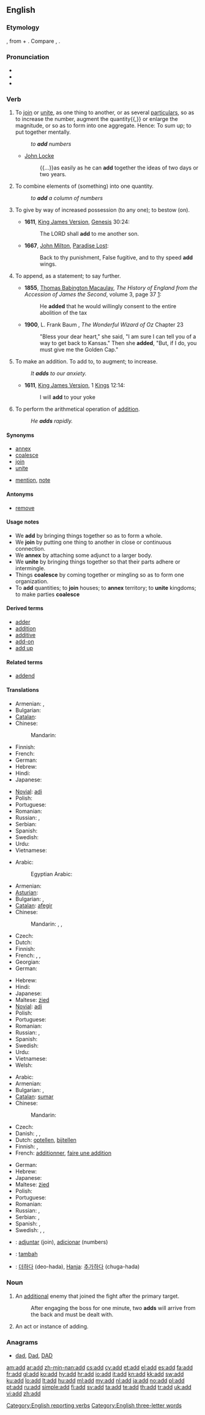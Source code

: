 {{also|ADD}}
==English==

===Etymology===
{{etyl|la}} {{term|addere|lang=la}}, from {{term|lang=la|ad}} + {{term|dare||to give, put|lang=la}}. Compare {{term|date}}, {{term|do}}.

===Pronunciation===
* {{IPA|/æd/}}
* {{audio|en-us-add.ogg|Audio (US)}}
* {{rhymes|æd}}

===Verb===
{{en-verb}}

# {{transitive}} To [[join]] or [[unite]], as one thing to another, or as several [[particular]]s, so as to increase the number, augment the quantity{{,}} or enlarge the magnitude, or so as to form into one aggregate. Hence: To sum up; to put together mentally.
#: ''to '''add''' numbers''
#* {{rfdate}} [[w:John Locke|John Locke]]
#*: {{...}}as easily as he can '''add''' together the ideas of two days or two years.
# {{transitive}} To combine elements of (something) into one quantity.
#: ''to '''add''' a column of numbers''
# {{transitive}} To give by way of increased possession (to any one); to bestow (on).
#*'''1611''', [[King James Version]], [[Genesis]] 30:24:
#*: The LORD shall '''add''' to me another son.
#*'''1667''', [[w:John Milton|John Milton]], [[w:Paradise Lost|Paradise Lost]]:
#*: Back to thy punishment, False fugitive, and to thy speed '''add''' wings.
# {{transitive}} To append, as a statement; to say further.
#* '''1855''', [[w:Thomas Babington Macaulay|Thomas Babington Macaulay]], ''The History of England from the Accession of James the Second'', volume 3, page 37&nbsp;[http://books.google.com/books?id=w_M9AAAAcAAJ&pg=PA37&dq=added]:
#*: He '''added''' that he would willingly consent to the entire abolition of the tax
#* '''1900''', L. Frank Baum , ''The Wonderful Wizard of Oz'' Chapter 23
#*: "Bless your dear heart," she said, "I am sure I can tell you of a way to get back to Kansas." Then she '''added''', "But, if I do, you must give me the Golden Cap."
# {{intransitive}} To make an addition. To add to, to augment; to increase.
#: ''It '''adds''' to our anxiety.''
#* '''1611''', [[King James Version]], 1 [[Kings]] 12:14:
#*: I will '''add''' to your yoke
# {{intransitive|mathematics}} To perform the arithmetical operation of [[addition]].
#: ''He '''adds''' rapidly.''

====Synonyms====
* [[annex]]
* [[coalesce]]
* [[join]]
* [[unite]]
* {{sense|To append, as a statement; to say further}} [[mention]], [[note]]

====Antonyms====
* [[remove]]

====Usage notes====
* We '''add''' by bringing things together so as to form a whole.
* We '''join''' by putting one thing to another in close or continuous connection.
* We '''annex''' by attaching some adjunct to a larger body.
* We '''unite''' by bringing things together so that their parts adhere or intermingle.
* Things '''coalesce''' by coming together or mingling so as to form one organization.
* To '''add''' quantities; to '''join''' houses; to '''annex''' territory; to '''unite''' kingdoms; to make parties '''coalesce'''

====Derived terms====
* [[adder#Noun 2|adder]]
* [[addition]]
* [[additive]]
* [[add-on]]
* [[add up]]

====Related terms====
* [[addend]]

====Translations====
{{trans-top|to append, as a statement}}
* Armenian: {{t-|hy|հավելել|tr=havelel}}, {{t-|hy|ավելացնել|tr=avelac’nel}}
* Bulgarian: {{t|bg|добавям}}
* [[Catalan]]: {{t|ca|afegir}}
* Chinese:
*: Mandarin: {{t-|cmn|加|tr=jiā|sc=Hani}}
* Finnish: {{t+|fi|lisätä}}
* French: {{t+|fr|ajouter}}
* German: {{t+|de|addieren}}
* Hebrew: {{t|he|הוסיף|tr=hosíf}}
* Hindi: {{t|hi|जोड़ना|tr=jōṛnā|xs=Hindi}}
* Japanese: {{t|ja|加える|tr=くわえる, kuwaeru}}
{{trans-mid}}
* [[Novial]]: [[adi]]
* Polish: {{t+|pl|dodać}}
* Portuguese: {{t+|pt|acrescentar}}
* Romanian: {{t+|ro|adăuga}}
* Russian: {{t+|ru|добавлять|tr=dobavlját'}} {{impf}}, {{t+|ru|добавить|tr=dobávit'}} {{pf.}}
* Serbian: {{t-|sr|додати|sc=Cyrl}}
* Spanish: {{t+|es|añadir}}
* Swedish: {{t+|sv|lägga till}}
* Urdu: {{t|ur|جوڑنا|tr=jōṛnā|xs=Urdu}}
* Vietnamese: {{t+|vi|nói|xs=Vietnamese}}
{{trans-bottom}}

{{trans-top|to make an addition}}
* Arabic: {{t+|ar|اضاف|tr=iDaafa}}
*: Egyptian Arabic: {{tø|arz|زود|tr=zawwad}}
* Armenian: {{t-|hy|ավելացնել|tr=avelac’nel}}
* [[Asturian]]: {{t|ast|enantar}}
* Bulgarian: {{t|bg|прибавям}}, {{t|bg|разширявам}}
* [[Catalan]]: [[afegir]]
* Chinese:
*: Mandarin: {{t-|cmn|加|tr=jiā|sc=Hani}}, {{t-|cmn|添|tr=tiān|sc=Hani}}, {{t|cmn|添加|tr=tiānjiā|sc=Hani}}
* Czech: {{t-|cs|přidat}}
* Dutch: {{t+|nl|toevoegen}}
* Finnish: {{t+|fi|lisätä}}
* French: {{t+|fr|additionner}}, {{t+|fr|ajouter}}, {{t+|fr|sommer}}
* Georgian: {{t|ka|დამატება|tr=damateba|sc=Geor|xs=Georgian}}
* German: {{t+|de|hinzufügen}}
{{trans-mid}}
* Hebrew: {{t|he|הוסיף|tr=hosíf}}
* Hindi: {{t|hi|जोड़ना|tr=jōṛnā|xs=Hindi}}
* Japanese: {{t|ja|追加する|tr=ついかする, tsuika-suru}}
* Maltese: [[żied]]
* [[Novial]]: [[adi]]
* Polish: {{t+|pl|dodawać}}
* Portuguese: {{t+|pt|adicionar}}
* Romanian: {{t+|ro|adăuga}}
* Russian: {{t+|ru|добавлять|tr=dobavlját'}} {{impf}}, {{t+|ru|добавить|tr=dobávit'}} {{pf.}}
* Spanish: {{t+|es|añadir}}
* Swedish: {{t+|sv|addera}}
* Urdu: {{t|ur|جوڑنا|tr=jōṛnā|xs=Urdu}}
* Vietnamese: {{t|vi|thêm|xs=Vietnamese}}
* Welsh: {{t|cy|ychwanegu|xs=Welsh}}
{{trans-bottom}}

{{trans-top|to perform the arithmetical operation of addition}}
* Arabic: {{t+|ar|جمع|tr=jáma3a}}
* Armenian: {{t-|hy|գումարել|tr=gumarel}}
* Bulgarian: {{t|bg|прибавям}}, {{t|bg|сумирам}}
* [[Catalan]]: [[sumar]]
* Chinese:
*: Mandarin: {{t-|cmn|加|tr=jiā|sc=Hani}}
* Czech: {{t-|cs|sečíst}}
* Danish: {{t|da|lægge sammen}}, {{t|da|addere}}, {{t|da|summere}}
* Dutch: [[optellen]], [[bijtellen]]
* Finnish: {{t-|fi|laskea yhteen}}, {{t-|fi|summata}}
* French: [[additionner]], [[faire une addition]]
{{trans-mid}}
* German: {{t+|de|addieren}}
* Hebrew: {{t-|he|חיבר|tr=khibér}}
* Japanese: {{t-|ja|足す|tr=たす, tasu}}
* Maltese: [[żied]]
* Polish: {{t+|pl|dodać}}
* Portuguese: {{t+|pt|somar}}
* Romanian: {{t+|ro|aduna}}
* Russian: {{t|ru|прибавлять|tr=pribavlját'}} {{impf}}, {{t+|ru|прибавить|tr=pribávit'}} {{pf.}}
* Serbian: {{t-|sr|сабрати|sc=Cyrl}}, {{t-|sr|додати|sc=Cyrl}}
* Spanish: {{t-|es|adicionar}}, {{t+|es|sumar}}
* Swedish: {{t+|sv|addera}}, {{t+|sv|summera}}, {{t+|sv|lägga ihop}}
{{trans-bottom}}

{{checktrans-top}}
* {{ttbc|io}}: [[adjuntar]] (join), [[adicionar]] (numbers)
* {{ttbc|id}}: [[tambah]]
* {{ttbc|ko}}: [[더하다]] (deo-hada), [[Hanja]]: [[추가하다]] (chuga-hada)
{{trans-bottom}}

===Noun===
{{en-noun}}

# {{video games}} An [[additional]] enemy that joined the fight after the primary target.
#: After engaging the boss for one minute, two '''adds''' will arrive from the back and must be dealt with.
# {{computer science}} An act or instance of adding.{{rfc-auto}}

===Anagrams===
* [[dad#English|dad]], [[Dad#English|Dad]], [[DAD#English|DAD]]

[[Category:English reporting verbs]]
[[Category:English three-letter words]]

[[am:add]]
[[ar:add]]
[[zh-min-nan:add]]
[[cs:add]]
[[cy:add]]
[[et:add]]
[[el:add]]
[[es:add]]
[[fa:add]]
[[fr:add]]
[[gl:add]]
[[ko:add]]
[[hy:add]]
[[hr:add]]
[[io:add]]
[[it:add]]
[[kn:add]]
[[kk:add]]
[[sw:add]]
[[ku:add]]
[[lo:add]]
[[lt:add]]
[[hu:add]]
[[ml:add]]
[[my:add]]
[[nl:add]]
[[ja:add]]
[[no:add]]
[[pl:add]]
[[pt:add]]
[[ru:add]]
[[simple:add]]
[[fi:add]]
[[sv:add]]
[[ta:add]]
[[te:add]]
[[th:add]]
[[tr:add]]
[[uk:add]]
[[vi:add]]
[[zh:add]]